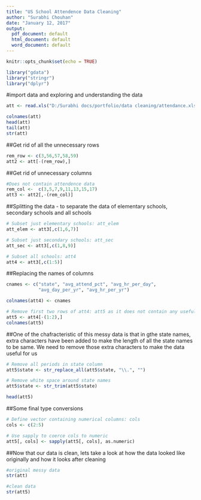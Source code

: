 ---
title: "US School Attendence Data Cleaning"
author: "Surabhi Chouhan"
date: "January 12, 2017"
output:
  pdf_document: default
  html_document: default
  word_document: default
---

```{r setup, include=FALSE}
knitr::opts_chunk$set(echo = TRUE)
```



```{r, warning=FALSE}
library("gdata")
library("stringr")
library("dplyr")
```


#import data and exploring and understanding the data
```{r}
att <- read.xls("D:/Surabhi docs/portfolio/data cleaning/attendance.xls", perl= "C:/Strawberry/perl/bin/perl.exe")

colnames(att)
head(att)
tail(att)
str(att)
```

##Get rid of all the unnecessary rows
```{r}
rem_row <- c(3,56,57,58,59)
att2 <- att[-(rem_row),]
```

##Get rid of unnecessary columns
```{r}
#Does not contain attendence data
rem_col <-  c(3,5,7,9,11,13,15,17)
att3 <- att2[,-(rem_col)]
```

##Splitting the data - to separate the data of elementary schools, secondary schools and all schools
```{r}
# Subset just elementary schools: att_elem
att_elem <- att3[,c(1,6,7)]

# Subset just secondary schools: att_sec
att_sec <- att3[,c(1,8,9)]

# Subset all schools: att4
att4 <- att3[,c(1:5)]
```

##Replacing the names of columns
```{r}
cnames <- c("state", "avg_attend_pct", "avg_hr_per_day", 
            "avg_day_per_yr", "avg_hr_per_yr")

colnames(att4) <- cnames

# Remove first two rows of att4: att5 as it does not contain any useful data
att5 <- att4[-(1:2),]
colnames(att5)
```

##One of the chafracteristic of this messy data is that in gthe state names, extra characters have been added to make the length of all the state names to be same. We need to remove those extra characters to make the data useful for us
```{r}
# Remove all periods in state column
att5$state <- str_replace_all(att5$state, "\\.", "")

# Remove white space around state names    
att5$state <- str_trim(att5$state)

head(att5)
```

##Some final type conversions
```{r}
# Define vector containing numerical columns: cols
cols <- c(2:5)

# Use sapply to coerce cols to numeric
att5[, cols] <- sapply(att5[, cols], as.numeric)
```

##Now that our data is clean, lets take a look at how the data looked like originally and how it looks after cleaning
```{r}
#original messy data
str(att)

#clean data
str(att5)
```



















